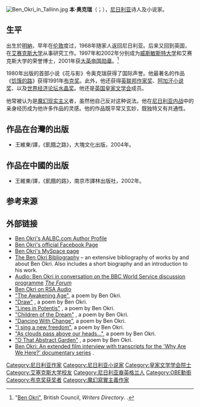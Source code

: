 [[File:Ben_Okri_in_Tallinn.jpg|thumb]]
'''本·奥克瑞'''（{{lang|en|Ben Okri}}；{{bd|1959年|3月15日||catIdx=O}}），[[尼日利亚|尼日利亚]]诗人及小说家。

==生平==
出生於[[明納|明納]]，早年在[[伦敦|伦敦]]度过，1968年随家人返回尼日利亚。后来又回到英国，在[[艾赛克斯大学|艾赛克斯大学]]从事研究工作。1997年和2002年分别成为[[威斯敏斯特大学|威斯敏斯特大学]]和艾赛克斯大学的荣誉博士，2001年获[[大英帝国勋章|大英帝国勋章]]。<ref name=britishcouncil>"[http://literature.britishcouncil.org/ben-okri Ben Okri"], British Council, ''Writers Directory''. {{Webarchive|url=https://web.archive.org/web/20120302145724/http://literature.britishcouncil.org/ben-okri |date=2 March 2012 }}.</ref>

1980年出版的首部小说《花与影》令奥克瑞获得了国际声誉。他最著名的作品《[[饥饿的路|饥饿的路]]》获得1991年[[布克奖|布克奖]]。此外，他还获得[[英联邦作家奖|英联邦作家奖]]、[[阿加汗小说奖|阿加汗小说奖]]、以及[[世界经济论坛水晶奖|世界经济论坛水晶奖]]。他还是[[英国皇家文学会|英国皇家文学会]]成员。

他常被认为是[[魔幻现实主义|魔幻现实主义]]者，虽然他自己反对这种说法。他在[[尼日利亚内战|尼日利亚内战]]中的亲身经历成为他许多作品的灵感。他的作品既平常又玄妙，既独特又有共通性。

==作品在台灣的出版==
*王維東/譯，《飢餓之路》，大塊文化出版，2004年。
==作品在中國的出版==
*王維東/譯，《飢餓的路》，南京市譯林出版社，2002年。

==参考来源==
{{reflist}}

==外部链接==
* [https://aalbc.com/authors/author.php?author_name=Ben+Okri Ben Okri's AALBC.com Author Profile] {{Wayback|url=https://aalbc.com/authors/author.php?author_name=Ben+Okri |date=20200726195718 }}
* [https://www.facebook.com/pages/Ben-Okri/66916042616 Ben Okri's official Facebook Page] {{Wayback|url=https://www.facebook.com/pages/Ben-Okri/66916042616 |date=20090801024801 }}
* [https://www.myspace.com/ben_okri Ben Okri's MySpace page] {{Wayback|url=https://www.myspace.com/ben_okri |date=20200726201919 }}
* [http://www.ulg.ac.be/facphl/uer/d-german/L3/boindex.html The Ben Okri Bibliography] {{Wayback|url=http://www.ulg.ac.be/facphl/uer/d-german/L3/boindex.html |date=20160310021311 }} – an extensive bibliography of works by and about Ben Okri. Also includes a short biography and an introduction to his work.
* [http://www.bbc.co.uk/worldservice/documentaries/2009/07/090720_theforum_190709.shtml Audio: Ben Okri in conversation on the BBC World Service discussion programme] {{Wayback|url=http://www.bbc.co.uk/worldservice/documentaries/2009/07/090720_theforum_190709.shtml |date=20200221101507 }} [[The_Forum_(BBC_World_Service)|''The Forum'']]
* [https://web.archive.org/web/20120119011208/http://www.thersa.org/events/audio-and-past-events/2011/a-time-for-new-dreams Ben Okri on RSA Audio]
* [https://web.archive.org/web/20130112215218/http://www.oxfam.org.uk/coolplanet/ontheline/explore/poetry/benokri.htm "The Awakening Age"], a poem by Ben Okri.
* [http://news.bbc.co.uk/2/hi/entertainment/2039260.stm "Draw"] {{Wayback|url=http://news.bbc.co.uk/2/hi/entertainment/2039260.stm |date=20200726195827 }}, a poem by Ben Okri.
* [http://www.tate.org.uk/40artists40days/ben_okri.html "Lines in Potentis"] {{Wayback|url=http://www.tate.org.uk/40artists40days/ben_okri.html |date=20171114154002 }}, a poem by Ben Okri.
* [https://www.theguardian.com/books/2003/aug/21/poetry.usa "Children of the Dream"] {{Wayback|url=https://www.theguardian.com/books/2003/aug/21/poetry.usa |date=20200726201725 }}, a poem by Ben Okri.
* [https://web.archive.org/web/20120426203857/http://odewire.com/54290/dancing-with-change.html "Dancing With Change"], a poem by Ben Okri.
* [https://web.archive.org/web/20130112232352/http://www.rhgdigital.co.uk/blogs/ebury/?p=196 "I sing a new freedom"], a poem by Ben Okri.
* [https://web.archive.org/web/20130112232126/http://www.rhgdigital.co.uk/blogs/ebury/?p=349 "As clouds pass above our heads..."], a poem by Ben Okri.
* [http://riderbooks.tumblr.com/post/3100139249/new-year-poem-from-ben-okri-o-that-abstract-garden "O That Abstract Garden"] {{Wayback|url=http://riderbooks.tumblr.com/post/3100139249/new-year-poem-from-ben-okri-o-that-abstract-garden |date=20130112232126 }}, a poem by Ben Okri.
* [https://www.whyarewehere.tv/people/ben-okri/ Ben Okri: An extended film interview with transcripts for the 'Why Are We Here?' documentary series] {{Wayback|url=https://www.whyarewehere.tv/people/ben-okri/ |date=20200420222148 }}.

{{布克奖}}
{{Authority control}}
{{DEFAULTSORT:Okri, Ben}}
[[Category:尼日利亚作家|Category:尼日利亚作家]]
[[Category:尼日利亚小说家|Category:尼日利亚小说家]]
[[Category:皇家文学学会院士|Category:皇家文学学会院士]]
[[Category:艾塞克斯大学校友|Category:艾塞克斯大学校友]]
[[Category:尼日利亚裔英格兰人|Category:尼日利亚裔英格兰人]]
[[Category:OBE勳銜|Category:OBE勳銜]]
[[Category:布克奖获奖者|Category:布克奖获奖者]]
[[Category:魔幻寫實主義作家|Category:魔幻寫實主義作家]]